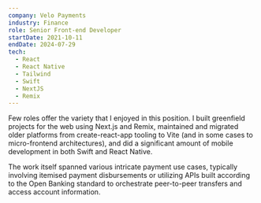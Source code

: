 ```yaml
---
company: Velo Payments
industry: Finance
role: Senior Front-end Developer
startDate: 2021-10-11
endDate: 2024-07-29
tech:
  - React
  - React Native
  - Tailwind
  - Swift
  - NextJS
  - Remix
---
```


Few roles offer the variety that I enjoyed in this position. I built greenfield projects for the web using Next.js and Remix, maintained and migrated older platforms from create-react-app tooling to Vite (and in some cases to micro-frontend architectures), and did a significant amount of mobile development in both Swift and React Native.

The work itself spanned various intricate payment use cases, typically involving itemised payment disbursements or utilizing APIs built according to the Open Banking standard to orchestrate peer-to-peer transfers and access account information.